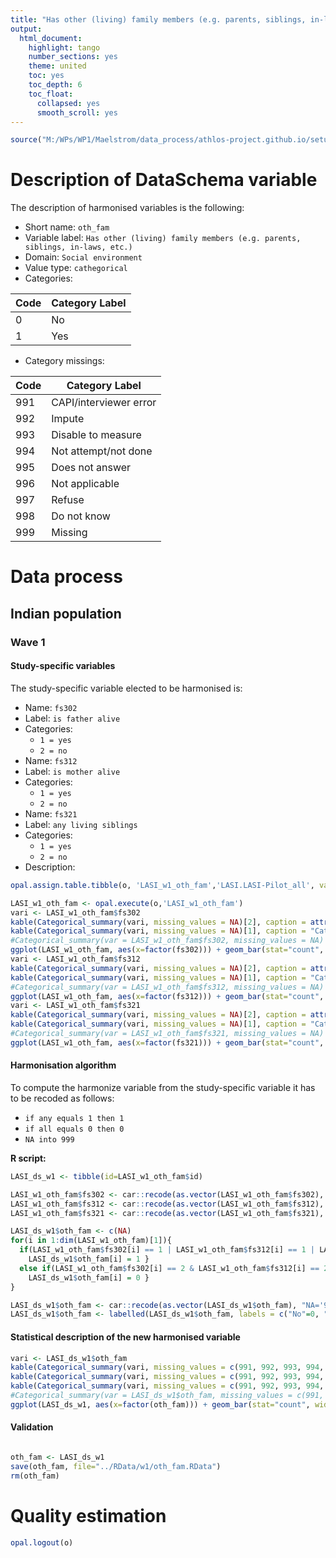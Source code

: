 ```yaml
---
title: "Has other (living) family members (e.g. parents, siblings, in-laws, etc.)"
output:
  html_document:
    highlight: tango
    number_sections: yes
    theme: united
    toc: yes
    toc_depth: 6
    toc_float:
      collapsed: yes
      smooth_scroll: yes
---
```


<!-- ########################################################## --> 

<!-- # Installation, loading packages -->
<!-- **R script:** -->

```r
source("M:/WPs/WP1/Maelstrom/data_process/athlos-project.github.io/setup_ania.r")
```

<!-- ########################################################## --> 



# Description of DataSchema variable

The description of harmonised variables is the following:

* Short name: `oth_fam`
* Variable label: `Has other (living) family members (e.g. parents, siblings, in-laws, etc.)`
* Domain: `Social environment`
* Value type: `cathegorical`
* Categories:

**Code** | **Category Label**
-------- | ------------------
0        | No
1        | Yes


* Category missings: 

**Code** | **Category Label**
----| ------------------
991 | CAPI/interviewer error
992 | Impute
993 | Disable to measure
994 | Not attempt/not done
995 | Does not answer
996 | Not applicable
997 | Refuse
998 | Do not know
999 | Missing


<!-- ########################################################## --> 

# Data process
## Indian population

### Wave 1 

#### Study-specific variables

The study-specific variable elected to be harmonised is:

* Name: `fs302`
* Label: `is father alive`
* Categories: 
    + `1 = yes`
    + `2 = no`
    
* Name: `fs312`
* Label: `is mother alive`
* Categories: 
    + `1 = yes`
    + `2 = no`
    
* Name: `fs321`
* Label: `any living siblings`
* Categories: 
    + `1 = yes`
    + `2 = no`
* Description:   
```r
opal.assign.table.tibble(o, 'LASI_w1_oth_fam','LASI.LASI-Pilot_all', variables=list('fs302','fs312','fs321'), missings = TRUE)
```

```r
LASI_w1_oth_fam <- opal.execute(o,'LASI_w1_oth_fam')
vari <- LASI_w1_oth_fam$fs302
kable(Categorical_summary(vari, missing_values = NA)[2], caption = attributes(vari)$`spss::shortName`)
kable(Categorical_summary(vari, missing_values = NA)[1], caption = "Category")
#Categorical_summary(var = LASI_w1_oth_fam$fs302, missing_values = NA)
ggplot(LASI_w1_oth_fam, aes(x=factor(fs302))) + geom_bar(stat="count", width=0.4, fill="steelblue") + xlab("is father alive?") + ylab("Frequency")
vari <- LASI_w1_oth_fam$fs312
kable(Categorical_summary(vari, missing_values = NA)[2], caption = attributes(vari)$`spss::shortName`)
kable(Categorical_summary(vari, missing_values = NA)[1], caption = "Category")
#Categorical_summary(var = LASI_w1_oth_fam$fs312, missing_values = NA)
ggplot(LASI_w1_oth_fam, aes(x=factor(fs312))) + geom_bar(stat="count", width=0.4, fill="steelblue") + xlab("is mother alive?") + ylab("Frequency")
vari <- LASI_w1_oth_fam$fs321
kable(Categorical_summary(vari, missing_values = NA)[2], caption = attributes(vari)$`spss::shortName`)
kable(Categorical_summary(vari, missing_values = NA)[1], caption = "Category")
#Categorical_summary(var = LASI_w1_oth_fam$fs321, missing_values = NA)
ggplot(LASI_w1_oth_fam, aes(x=factor(fs321))) + geom_bar(stat="count", width=0.4, fill="steelblue") + xlab("any living siblings?") + ylab("Frequency")
```

#### Harmonisation algorithm
To compute the harmonize variable from the study-specific variable it has to be recoded as follows:

* `if any equals 1 then 1`
* `if all equals 0 then 0`
* `NA into 999`

**R script:**

```r
LASI_ds_w1 <- tibble(id=LASI_w1_oth_fam$id)

LASI_w1_oth_fam$fs302 <- car::recode(as.vector(LASI_w1_oth_fam$fs302), "NA='-999'")
LASI_w1_oth_fam$fs312 <- car::recode(as.vector(LASI_w1_oth_fam$fs312), "NA='-999'")
LASI_w1_oth_fam$fs321 <- car::recode(as.vector(LASI_w1_oth_fam$fs321), "NA='-999'")

LASI_ds_w1$oth_fam <- c(NA) 
for(i in 1:dim(LASI_w1_oth_fam)[1]){
  if(LASI_w1_oth_fam$fs302[i] == 1 | LASI_w1_oth_fam$fs312[i] == 1 | LASI_w1_oth_fam$fs321[i] == 1 ){
    LASI_ds_w1$oth_fam[i] = 1 } 
  else if(LASI_w1_oth_fam$fs302[i] == 2 & LASI_w1_oth_fam$fs312[i] == 2 & LASI_w1_oth_fam$fs321[i] == 2 ){
    LASI_ds_w1$oth_fam[i] = 0 }
}

LASI_ds_w1$oth_fam <- car::recode(as.vector(LASI_ds_w1$oth_fam), "NA='999'")
LASI_ds_w1$oth_fam <- labelled(LASI_ds_w1$oth_fam, labels = c("No"=0, "Yes"=1, "Missing"=999, "Do not know"=998, "Refuse"=997, "Not applicable"=996, "Don't answer"=995,  "Not attempt/not done/not yet recorded"=994, "Disable to measure"=993, "Impute"=992, "CAPI/interviewer error"=991))
```

#### Statistical description of the new harmonised variable
```r
vari <- LASI_ds_w1$oth_fam
kable(Categorical_summary(vari, missing_values = c(991, 992, 993, 994, 995, 996, 997, 998, 999))[3]) 
kable(Categorical_summary(vari, missing_values = c(991, 992, 993, 994, 995, 996, 997, 998, 999))[1], caption = "Category")
kable(Categorical_summary(vari, missing_values = c(991, 992, 993, 994, 995, 996, 997, 998, 999))[2], caption = "Type of missing")
#Categorical_summary(var = LASI_ds_w1$oth_fam, missing_values = c(991, 992, 993, 994, 995, 996, 997, 998, 999))
ggplot(LASI_ds_w1, aes(x=factor(oth_fam))) + geom_bar(stat="count", width=0.4, fill="steelblue") + xlab("Has other family members?") + ylab("Frequency")
```

#### Validation
```r

```

```r
oth_fam <- LASI_ds_w1
save(oth_fam, file="../RData/w1/oth_fam.RData")
rm(oth_fam)
```

# Quality estimation
```r
opal.logout(o)
```
